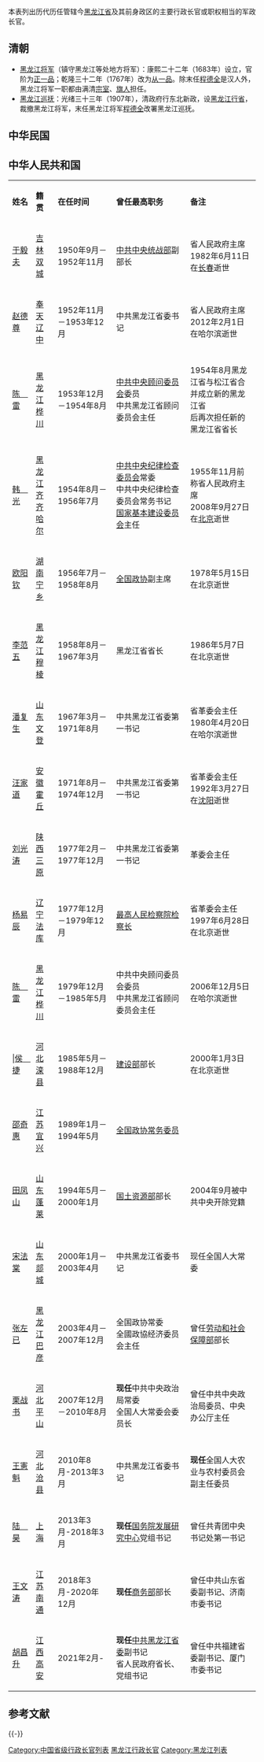 本表列出历代历任管辖今[[黑龙江省|黑龙江省]]及其前身政区的主要行政长官或职权相当的军政长官。

== 清朝 ==
* [[黑龙江将军|黑龙江将军]]（镇守黑龙江等处地方将军）：康熙二十二年（1683年）设立，官阶为[[正一品|正一品]]；乾隆三十二年（1767年）改为[[从一品|从一品]]。除末任[[程德全|程德全]]是汉人外，黑龙江将军一职都由满清[[宗室|宗室]]、[[旗人|旗人]]担任。
* [[黑龙江巡抚|黑龙江巡抚]]：光绪三十三年（1907年），清政府行东北新政，设[[黑龙江省|黑龙江行省]]，裁撤黑龙江将军，末任黑龙江将军[[程德全|程德全]]改署黑龙江巡抚。

== 中华民国 ==

== 中华人民共和国 ==
{| border="0" cellpadding="3px" style="border: 1px solid #999; background-color: #ffffff;"
|- align="center" style="background-color: #cccccc;"
|style="width: 7%"|'''姓名'''||style="width: 9%"|'''籍贯'''||style="width: 24%"|'''在任时间'''||style="width: 31%"|'''曾任最高职务'''||style="width: 29%"|'''备注'''
|-----
| [[于毅夫|于毅夫]]
| [[吉林省|吉林]]<br />[[双城|双城]]
| 1950年9月－1952年11月
| [[中共中央统战部|中共中央统战部]]副部长
| 省人民政府主席<br />1982年6月11日在[[长春|长春]]逝世
|-----
| [[赵德尊|赵德尊]]
| [[奉天省|奉天]]<br />[[辽中|辽中]]
| 1952年11月－1953年12月
| 中共黑龙江省委书记
| 省人民政府主席<br />2012年2月1日在哈尔滨逝世
|-----
| [[陈雷_(官员)|陈　雷]]
| [[黑龙江省|黑龙江]]<br />[[桦川|桦川]]
| 1953年12月－1954年8月
| [[中共中央顾问委员会|中共中央顾问委员会]]委员<br />中共黑龙江省顾问委员会主任
| 1954年8月黑龙江省与松江省合并成立新的黑龙江省<br />后再次担任新的黑龙江省省长
|-----
| [[韩光_(1912年)|韩　光]]
| [[黑龙江省|黑龙江]]<br />[[齐齐哈尔|齐齐哈尔]]
| 1954年8月－1956年7月
| [[中共中央纪律检查委员会|中共中央纪律检查委员会]]常委<br />中共中央纪律检查委员会常务书记<br />[[中华人民共和国国家基本建设委员会|国家基本建设委员会]]主任
| 1955年11月前称省人民政府主席<br />2008年9月27日在[[北京|北京]]逝世
|-----
| [[欧阳钦|欧阳钦]]
| [[湖南|湖南]]<br />[[宁乡|宁乡]]
| 1956年7月－1958年8月
| [[全国政协|全国政协]]副主席
| 1978年5月15日在北京逝世
|-----
| [[李范五|李范五]]
| [[黑龙江省|黑龙江]]<br />[[穆棱|穆棱]]
| 1958年8月－1967年3月
| 黑龙江省省长
| 1986年5月7日在北京逝世
|-----
| [[潘复生|潘复生]]
| [[山东|山东]]<br />[[文登|文登]]
| 1967年3月－1971年8月
| 中共黑龙江省委第一书记
| 省革委会主任<br />1980年4月20日在哈尔滨逝世
|-----
| [[汪家道|汪家道]]
| [[安徽|安徽]]<br />[[霍丘|霍丘]]
| 1971年8月－1974年12月
| 中共黑龙江省委第一书记
| 省革委会主任<br />1992年3月27日在[[沈阳|沈阳]]逝世
|-----
| [[刘光涛|刘光涛]]
| [[陕西|陕西]]<br />[[三原|三原]]
| 1977年2月－1977年12月
| 中共黑龙江省委第一书记
| 革委会主任
|-----
| [[杨易辰|杨易辰]]
| [[辽宁|辽宁]]<br />[[法库|法库]]
| 1977年12月－1979年12月
| [[最高人民检察院检察长|最高人民检察院检察长]]
| 省革委会主任<br />1997年6月28日在北京逝世
|-----
| [[陈雷_(官员)|陈　雷]]
| [[黑龙江省|黑龙江]]<br />[[桦川|桦川]]
| 1979年12月－1985年5月
| 中共中央顾问委员会委员<br />中共黑龙江省顾问委员会主任
| 2006年12月5日在哈尔滨逝世
|-----
| |[[侯捷|侯　捷]]
| [[河北|河北]]<br />[[滦县|滦县]]
| 1985年5月－1988年12月
| [[中华人民共和国建设部|建设部]]部长
| 2000年1月3日在北京逝世
|-----
| [[邵奇惠|邵奇惠]]
| [[江苏|江苏]]<br />[[宜兴|宜兴]]
| 1989年1月－1994年5月
| [[全国政协常务委员|全国政协常务委员]]
| 
|-----
| [[田凤山|田凤山]]
| [[山东|山东]]<br />[[蓬莱市|蓬莱]]
| 1994年5月－2000年1月
| [[中华人民共和国国土资源部|国土资源部]]部长
| 2004年9月被中共中央开除党籍
|-----
| [[宋法棠|宋法棠]]
| [[山东|山东]]<br />[[郯城|郯城]]
| 2000年1月－2003年4月
| 中共黑龙江省委书记
| 现任全国人大常委
|-----
| [[张左已|张左已]]
| [[黑龙江省|黑龙江]]<br />[[巴彦|巴彦]]
| 2003年4月－2007年12月
| 全国政协常委<br />全國政協经济委员会主任
| 曾任[[中华人民共和国劳动和社会保障部|劳动和社会保障部]]部长
|-----
| [[栗战书|栗战书]]
| [[河北|河北]]<br />[[平山|平山]]
| 2007年12月－2010年8月
| '''现任'''中共中央政治局常委<br/>全国人大常委会委员长
| 曾任中共中央政治局委员、中央办公厅主任
|-----
| [[王憲魁|王憲魁]]
| [[河北|河北]]<br />[[沧县|沧县]]
| 2010年8月-2013年3月
| 中共黑龙江省委书记
| '''现任'''全国人大农业与农村委员会副主任委员
|-----
| [[陆昊|陆　昊]]
| [[上海|上海]]
| 2013年3月-2018年3月
| '''现任'''[[国务院发展研究中心|国务院发展研究中心]]党组书记
| 曾任共青团中央书记处第一书记
|-----
| [[王文涛|王文涛]]
| [[江苏|江苏]][[南通|南通]]
| 2018年3月-2020年12月
| '''现任'''[[中华人民共和国商务部|商务部]]部长
| 曾任中共山东省委副书记、济南市委书记
|-----
| [[胡昌升|胡昌升]]
| [[江西|江西]][[高安|高安]]
| 2021年2月-
| '''现任'''[[中共黑龙江省委|中共黑龙江省委]]副书记<br/>省人民政府省长、党组书记
| 曾任中共福建省委副书记、厦门市委书记
|}
{{动态列表}}

== 参考文献 ==
{{Reflist}}

{{-}}
{{中华人民共和国省级行政区行政主官}}
{{中华人民共和国黑龙江省正职领导人|nocat}}
{{黑龙江行政长官}}
[[Category:中国省级行政长官列表|Category:中国省级行政长官列表]]
[[Category:黑龙江行政长官|]]
[[Category:黑龙江列表|Category:黑龙江列表]]